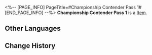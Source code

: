 <%-- [PAGE_INFO]
PageTitle=#Championship Contender Pass 1#
[END_PAGE_INFO] --%>
{{Item Infobox
|title       = Championship Contender Pass 1
|id          = 140288
|image       = Item Championship Contender Pass 1.png
|type        = 
|invCategory = Missions
|rarity      = 3
|effect      = 
|description = One of three passes required to challenge the championship contender in the Victory Zone of Herta Space Station. With Herta's reluctant consent, the Aetherium Wars Tournament Association revamped the space station and set up obstacles for the players.
}}
'''Championship Contender Pass 1''' is a [[Item]].

==Other Languages==
{{Other Languages
|en   = Championship Contender Pass 1
|zhs  = 一号冠军候补凭证
|zht  = 一號冠軍候補憑證
|ja   = チャンピオン候補パス・1号
|ko   = 우승 후보 허가증 1
|es   = Pase de aspirante al título n.º 1
|fr   = Pass du tournoi 1
|ru   = Пропуск претендента на чемпионство 1
|th   = ใบรับรองผู้ท้าชิงตำแหน่งแชมป์ 1
|vi   = Chứng Nhận Ứng Cử Viên Vô Địch Số 1
|de   = Pass für Meisterschaftsanwärter Nr. 1
|id   = Izin Akses Kandidat Juara 1
|pt   = CriptoChave do Campeonato 1
}}

==Change History==
{{Change History|2.0}}